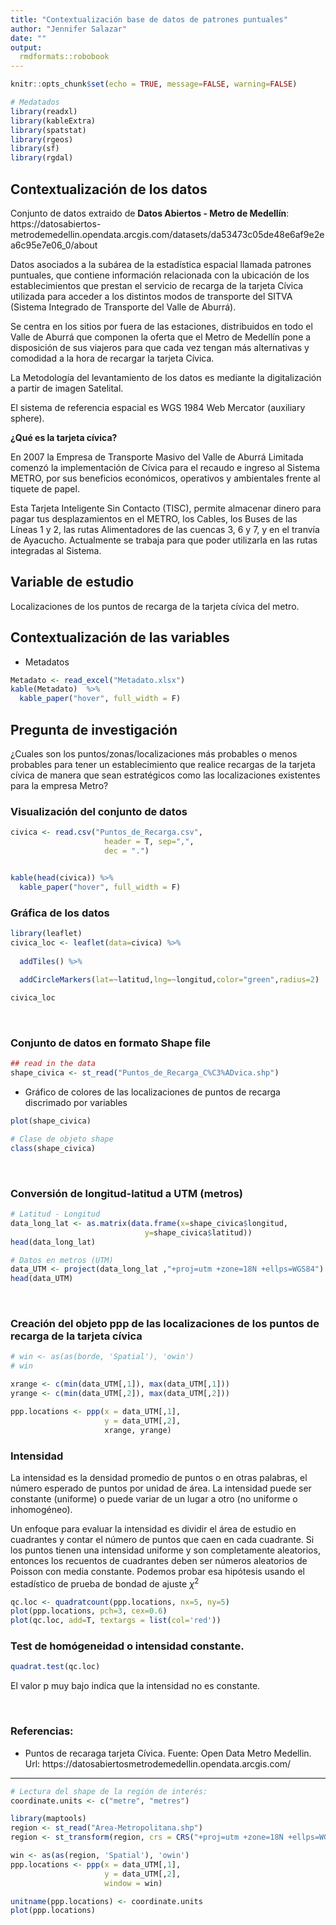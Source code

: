 ```yaml
---
title: "Contextualización base de datos de patrones puntuales"
author: "Jennifer Salazar"
date: ""
output:
  rmdformats::robobook
---
```


```r
knitr::opts_chunk$set(echo = TRUE, message=FALSE, warning=FALSE)
```


```r
# Medatados
library(readxl)
library(kableExtra)
library(spatstat)
library(rgeos)
library(sf)
library(rgdal)
```


## Contextualización de los datos

Conjunto de datos extraido de **Datos Abiertos - Metro de Medellín**: https://datosabiertos-metrodemedellin.opendata.arcgis.com/datasets/da53473c05de48e6af9e2ea6c95e7e06_0/about

Datos asociados a la subárea de la estadística espacial llamada patrones puntuales, que contiene información relacionada con la ubicación de los establecimientos que prestan el servicio de recarga de la tarjeta Cívica utilizada para acceder a los distintos modos de transporte del SITVA (Sistema Integrado de Transporte del Valle de Aburrá).

Se centra en los sitios por fuera de las estaciones, distribuidos en todo el Valle de Aburrá que componen la oferta que el Metro de Medellín pone a disposición de sus viajeros para que cada vez tengan más alternativas y comodidad a la hora de recargar la tarjeta Cívica.

La Metodología del levantamiento de los datos es mediante la digitalización a partir de imagen Satelital.

El sistema de referencia espacial es WGS 1984 Web Mercator (auxiliary sphere).


**¿Qué es la tarjeta cívica?**

En 2007 la Empresa de Transporte Masivo del Valle de Aburrá Limitada comenzó la implementación de Cívica para el recaudo e ingreso al Sistema METRO, por sus beneficios económicos, operativos y ambientales frente al tiquete de papel.


Esta Tarjeta Inteligente Sin Contacto (TISC), permite almacenar dinero para pagar tus desplazamientos en el METRO, los Cables, los Buses de las Líneas 1 y 2, las rutas Alimentadores de las cuencas 3, 6 y 7, y en el tranvía de Ayacucho.  Actualmente se trabaja para que poder utilizarla en las rutas integradas al Sistema.


## Variable de estudio

Localizaciones de los puntos de recarga de la tarjeta cívica del metro.


## Contextualización de las variables

* Metadatos

```r
Metadato <- read_excel("Metadato.xlsx")
kable(Metadato)  %>%
  kable_paper("hover", full_width = F)
```



## Pregunta de investigación

¿Cuales son los puntos/zonas/localizaciones más probables o menos probables para tener un establecimiento que realice recargas de la tarjeta cívica de manera que sean estratégicos como las localizaciones existentes para la empresa Metro?

### Visualización del conjunto de datos

```r
civica <- read.csv("Puntos_de_Recarga.csv", 
                     header = T, sep=",", 
                     dec = ".")


kable(head(civica)) %>%
  kable_paper("hover", full_width = F)
```




### Gráfica de los datos


```r
library(leaflet)
civica_loc <- leaflet(data=civica) %>% 
  
  addTiles() %>%  
  
  addCircleMarkers(lat=~latitud,lng=~longitud,color="green",radius=2)

civica_loc
```

<br>

### Conjunto de datos en formato Shape file



```r
## read in the data
shape_civica <- st_read("Puntos_de_Recarga_C%C3%ADvica.shp")
```



* Gráfico de colores de las localizaciones de puntos de recarga discrimado por variables

```r
plot(shape_civica)

# Clase de objeto shape
class(shape_civica)


```


<br>

### Conversión de longitud-latitud a UTM (metros)

```r

# Latitud - Longitud
data_long_lat <- as.matrix(data.frame(x=shape_civica$longitud,
                              y=shape_civica$latitud))
head(data_long_lat)

# Datos en metros (UTM)
data_UTM <- project(data_long_lat ,"+proj=utm +zone=18N +ellps=WGS84")
head(data_UTM)

```

<br>

### Creación del objeto ppp de las localizaciones de los puntos de recarga de la tarjeta cívica


```r
# win <- as(as(borde, 'Spatial'), 'owin')
# win

xrange <- c(min(data_UTM[,1]), max(data_UTM[,1]))
yrange <- c(min(data_UTM[,2]), max(data_UTM[,2]))

ppp.locations <- ppp(x = data_UTM[,1],
                     y = data_UTM[,2],
                     xrange, yrange)

```


### Intensidad

La intensidad es la densidad promedio de puntos o en otras palabras, el número esperado de puntos por unidad de área. La intensidad puede ser constante (uniforme) o puede variar de un lugar a otro (no uniforme o inhomogéneo).

Un enfoque para evaluar la intensidad es dividir el área de estudio en cuadrantes y contar el número de puntos que caen en cada cuadrante. Si los puntos tienen una intensidad uniforme y son completamente aleatorios, entonces los recuentos de cuadrantes deben ser números aleatorios de Poisson con media constante. Podemos probar esa hipótesis usando el estadístico de prueba de bondad de ajuste $χ^2$

```r
qc.loc <- quadratcount(ppp.locations, nx=5, ny=5)
plot(ppp.locations, pch=3, cex=0.6)
plot(qc.loc, add=T, textargs = list(col='red'))
```


### Test de homógeneidad o intensidad constante.

```r
quadrat.test(qc.loc)
```

El valor p muy bajo indica que la intensidad no es constante. 


<br>

### Referencias:

* Puntos de recaraga tarjeta Cívica. Fuente: Open
Data Metro Medellin. Url: https://datosabiertosmetrodemedellin.opendata.arcgis.com/


<hr>


```r
# Lectura del shape de la región de interés:
coordinate.units <- c("metre", "metres")

library(maptools)
region <- st_read("Area-Metropolitana.shp")
region <- st_transform(region, crs = CRS("+proj=utm +zone=18N +ellps=WGS84"))

win <- as(as(region, 'Spatial'), 'owin')
ppp.locations <- ppp(x = data_UTM[,1],
                     y = data_UTM[,2],
                     window = win)

unitname(ppp.locations) <- coordinate.units
plot(ppp.locations)
```




